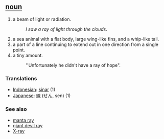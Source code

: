 == [[noun]] ==
#a beam of light or radiation.
#:''I saw a ray of light through the clouds''.
#a sea animal with a flat body, large wing-like fins, and a whip-like tail.
#a part of a line continuing to extend out in one direction from a single point.
#a tiny amount.
#:''Unfortunately he didn't have a ray of hope".

=== Translations ===
*[[Indonesian]]: [[sinar]] (1)
*[[Japanese]]: [[線]] (せん, sen) (1)

=== See also ===
*[[manta ray]]
*[[giant devil ray]]
*[[X-ray]]